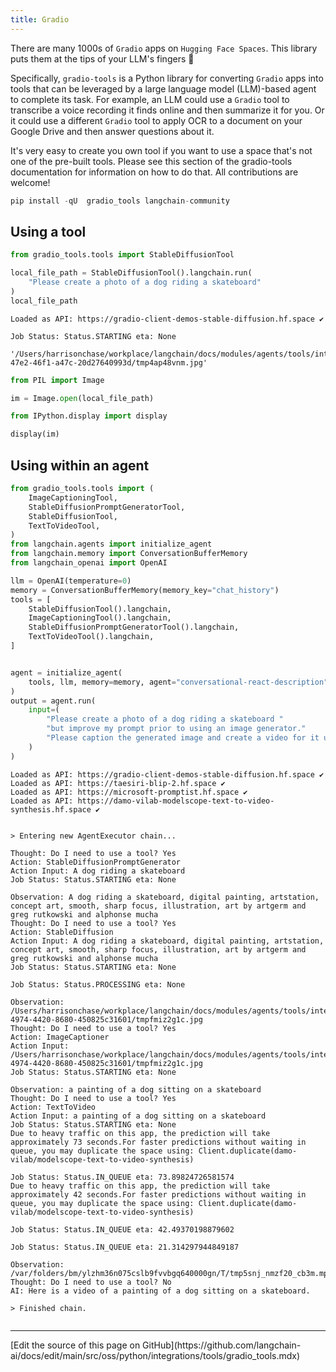 ```yaml
---
title: Gradio
---
```


There are many 1000s of `Gradio` apps on `Hugging Face Spaces`. This library puts them at the tips of your LLM's fingers 🦾

Specifically, `gradio-tools` is a Python library for converting `Gradio` apps into tools that can be leveraged by a large language model (LLM)-based agent to complete its task. For example, an LLM could use a `Gradio` tool to transcribe a voice recording it finds online and then summarize it for you. Or it could use a different `Gradio` tool to apply OCR to a document on your Google Drive and then answer questions about it.

It's very easy to create you own tool if you want to use a space that's not one of the pre-built tools. Please see this section of the gradio-tools documentation for information on how to do that. All contributions are welcome!

```python
pip install -qU  gradio_tools langchain-community
```

## Using a tool

```python
from gradio_tools.tools import StableDiffusionTool
```

```python
local_file_path = StableDiffusionTool().langchain.run(
    "Please create a photo of a dog riding a skateboard"
)
local_file_path
```

```output
Loaded as API: https://gradio-client-demos-stable-diffusion.hf.space ✔

Job Status: Status.STARTING eta: None
```

```output
'/Users/harrisonchase/workplace/langchain/docs/modules/agents/tools/integrations/b61c1dd9-47e2-46f1-a47c-20d27640993d/tmp4ap48vnm.jpg'
```

```python
from PIL import Image
```

```python
im = Image.open(local_file_path)
```

```python
from IPython.display import display

display(im)
```

## Using within an agent

```python
from gradio_tools.tools import (
    ImageCaptioningTool,
    StableDiffusionPromptGeneratorTool,
    StableDiffusionTool,
    TextToVideoTool,
)
from langchain.agents import initialize_agent
from langchain.memory import ConversationBufferMemory
from langchain_openai import OpenAI

llm = OpenAI(temperature=0)
memory = ConversationBufferMemory(memory_key="chat_history")
tools = [
    StableDiffusionTool().langchain,
    ImageCaptioningTool().langchain,
    StableDiffusionPromptGeneratorTool().langchain,
    TextToVideoTool().langchain,
]


agent = initialize_agent(
    tools, llm, memory=memory, agent="conversational-react-description", verbose=True
)
output = agent.run(
    input=(
        "Please create a photo of a dog riding a skateboard "
        "but improve my prompt prior to using an image generator."
        "Please caption the generated image and create a video for it using the improved prompt."
    )
)
```

```output
Loaded as API: https://gradio-client-demos-stable-diffusion.hf.space ✔
Loaded as API: https://taesiri-blip-2.hf.space ✔
Loaded as API: https://microsoft-promptist.hf.space ✔
Loaded as API: https://damo-vilab-modelscope-text-to-video-synthesis.hf.space ✔


> Entering new AgentExecutor chain...

Thought: Do I need to use a tool? Yes
Action: StableDiffusionPromptGenerator
Action Input: A dog riding a skateboard
Job Status: Status.STARTING eta: None

Observation: A dog riding a skateboard, digital painting, artstation, concept art, smooth, sharp focus, illustration, art by artgerm and greg rutkowski and alphonse mucha
Thought: Do I need to use a tool? Yes
Action: StableDiffusion
Action Input: A dog riding a skateboard, digital painting, artstation, concept art, smooth, sharp focus, illustration, art by artgerm and greg rutkowski and alphonse mucha
Job Status: Status.STARTING eta: None

Job Status: Status.PROCESSING eta: None

Observation: /Users/harrisonchase/workplace/langchain/docs/modules/agents/tools/integrations/2e280ce4-4974-4420-8680-450825c31601/tmpfmiz2g1c.jpg
Thought: Do I need to use a tool? Yes
Action: ImageCaptioner
Action Input: /Users/harrisonchase/workplace/langchain/docs/modules/agents/tools/integrations/2e280ce4-4974-4420-8680-450825c31601/tmpfmiz2g1c.jpg
Job Status: Status.STARTING eta: None

Observation: a painting of a dog sitting on a skateboard
Thought: Do I need to use a tool? Yes
Action: TextToVideo
Action Input: a painting of a dog sitting on a skateboard
Job Status: Status.STARTING eta: None
Due to heavy traffic on this app, the prediction will take approximately 73 seconds.For faster predictions without waiting in queue, you may duplicate the space using: Client.duplicate(damo-vilab/modelscope-text-to-video-synthesis)

Job Status: Status.IN_QUEUE eta: 73.89824726581574
Due to heavy traffic on this app, the prediction will take approximately 42 seconds.For faster predictions without waiting in queue, you may duplicate the space using: Client.duplicate(damo-vilab/modelscope-text-to-video-synthesis)

Job Status: Status.IN_QUEUE eta: 42.49370198879602

Job Status: Status.IN_QUEUE eta: 21.314297944849187

Observation: /var/folders/bm/ylzhm36n075cslb9fvvbgq640000gn/T/tmp5snj_nmzf20_cb3m.mp4
Thought: Do I need to use a tool? No
AI: Here is a video of a painting of a dog sitting on a skateboard.

> Finished chain.
```

```python

```

---

<Callout icon="pen-to-square" iconType="regular">
  [Edit the source of this page on GitHub](https://github.com/langchain-ai/docs/edit/main/src/oss/python/integrations/tools/gradio_tools.mdx)
</Callout>
